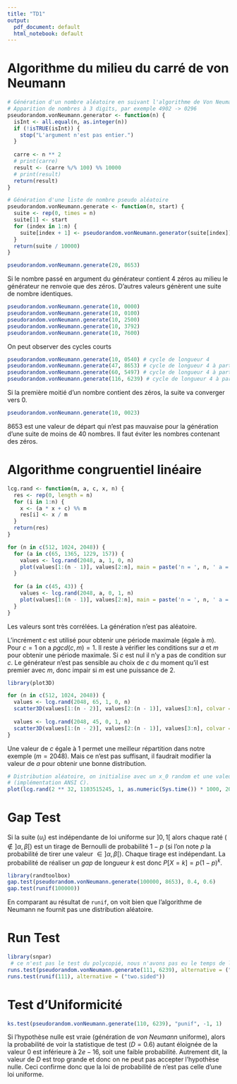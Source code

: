 ```yaml
---
title: "TD1"
output:
  pdf_document: default
  html_notebook: default
---
```



# Algorithme du milieu du carré de von Neumann

```r
# Génération d'un nombre aléatoire en suivant l'algorithme de Von Neumann
# Apparition de nombres à 3 digits, par exemple 4902 -> 0296
pseudorandom.vonNeumann.generator <- function(n) {
  isInt <- all.equal(n, as.integer(n)) 
  if (!isTRUE(isInt)) {
    stop("L'argument n'est pas entier.")
  }
  
  carre <- n ** 2
  # print(carre)
  result <- (carre %/% 100) %% 10000
  # print(result)
  return(result)
}

# Génération d'une liste de nombre pseudo aléatoire
pseudorandom.vonNeumann.generate <- function(n, start) {
  suite <- rep(0, times = n)
  suite[1] <- start
  for (index in 1:n) {
    suite[index + 1] <- pseudorandom.vonNeumann.generator(suite[index])
  }
  return(suite / 10000)
}

pseudorandom.vonNeumann.generate(20, 8653)

```
Si le nombre passé en argument du générateur contient 4 zéros au milieu le générateur ne renvoie que des zéros. D'autres valeurs génèrent une suite de nombre identiques.

```r
pseudorandom.vonNeumann.generate(10, 0000)
pseudorandom.vonNeumann.generate(10, 0100)
pseudorandom.vonNeumann.generate(10, 2500)
pseudorandom.vonNeumann.generate(10, 3792)
pseudorandom.vonNeumann.generate(10, 7600)
```
On peut observer des cycles courts

```r
pseudorandom.vonNeumann.generate(10, 0540) # cycle de longueur 4
pseudorandom.vonNeumann.generate(47, 8653) # cycle de longueur 4 à partir de la 46ème valeur
pseudorandom.vonNeumann.generate(60, 5497) # cycle de longueur 4 à partir de la 54ème valeur
pseudorandom.vonNeumann.generate(116, 6239) # cycle de longueur 4 à partir de la 111ème valeur
```
Si la première moitié d'un nombre contient des zéros, la suite va converger vers 0.

```r
pseudorandom.vonNeumann.generate(10, 0023)
```
8653 est une valeur de départ qui n'est pas mauvaise pour la génération d'une suite de moins de 40 nombres. Il faut éviter les nombres contenant des zéros.

# Algorithme congruentiel linéaire

```r
lcg.rand <- function(m, a, c, x, n) {
  res <- rep(0, length = n)
  for (i in 1:n) {
    x <- (a * x + c) %% m
    res[i] <- x / m
  }
  return(res)
}

for (n in c(512, 1024, 2048)) {
  for (a in c(65, 1365, 1229, 157)) {
    values <- lcg.rand(2048, a, 1, 0, n)
    plot(values[1:(n - 1)], values[2:n], main = paste('n = ', n, ' a = ', a, ' c = ', 1))
  }
  
  for (a in c(45, 43)) {
    values <- lcg.rand(2048, a, 0, 1, n)
    plot(values[1:(n - 1)], values[2:n], main = paste('n = ', n, ' a = ', a, ' c = ', 0))
  }
}
```

Les valeurs sont très corrélées. La génération n'est pas aléatoire.

L'incrément $c$ est utilisé pour obtenir une période maximale (égale à $m$). Pour $c = 1$ on a $pgcd(c, m) = 1$. Il reste à vérifier les conditions sur $a$ et $m$ pour obtenir une période maximale. Si $c$ est nul il n'y a pas de condition sur $c$. Le générateur n'est pas sensible au choix de $c$ du moment qu'il est premier avec $m$, donc impair si $m$ est une puissance de $2$.

```r
library(plot3D)

for (n in c(512, 1024, 2048)) {
  values <- lcg.rand(2048, 65, 1, 0, n)
  scatter3D(values[1:(n - 2)], values[2:(n - 1)], values[3:n], colvar = NULL, main = paste('n = ', n))
  
  values <- lcg.rand(2048, 45, 0, 1, n)
  scatter3D(values[1:(n - 2)], values[2:(n - 1)], values[3:n], colvar = NULL, main = paste('n = ', n))
}
```

Une valeur de $c$ égale à $1$ permet une meilleur répartition dans notre exemple ($m = 2048$). Mais ce n'est pas suffisant, il faudrait modifier la valeur de $a$ pour obtenir une bonne distribution.

```r
# Distribution aléatoire, on initialise avec un x_0 random et une valeur de a élevée 
# (implémentation ANSI C).
plot(lcg.rand(2 ** 32, 1103515245, 1, as.numeric(Sys.time()) * 1000, 2048)) 
```

# Gap Test

Si la  suite  $(u_i)$  est  indépendante  de  loi  uniforme  sur $]0,1[$ alors chaque raté ($\not\in ]\alpha, \beta[$) est un tirage de Bernoulli de probabilité $1 - p$ (si l'on note $p$ la probabilité de tirer une valeur $\in ]\alpha, \beta[$). Chaque tirage est indépendant. La probabilité de réaliser un *gap* de longueur $k$ est donc $P[X = k] = p(1 - p)^k$.

```r
library(randtoolbox)
gap.test(pseudorandom.vonNeumann.generate(100000, 8653), 0.4, 0.6)
gap.test(runif(100000))
```

En comparant au résultat de `runif`, on voit bien que l'algorithme de Neumann ne fournit pas une distribution aléatoire.

# Run Test

```r
library(snpar)
 # ce n'est pas le test du polycopié, nous n'avons pas eu le temps de le coder
runs.test(pseudorandom.vonNeumann.generate(111, 6239), alternative = ("two.sided"))
runs.test(runif(111), alternative = ("two.sided"))
```


# Test d'Uniformicité

```r
ks.test(pseudorandom.vonNeumann.generate(110, 6239), "punif", -1, 1)
```
Si l’hypothèse nulle est vraie (génération de *von Neumann* uniforme), alors la probabilité de voir la statistique de test ($D = 0.6$) autant éloignée de la valeur $0$ est inférieure à $2e-16$, soit une faible probabilité. Autrement dit, la valeur de $D$ est trop grande et donc on ne peut pas accepter l’hypothèse nulle. Ceci confirme donc que la loi de probabilité de n’est pas celle d’une loi uniforme.